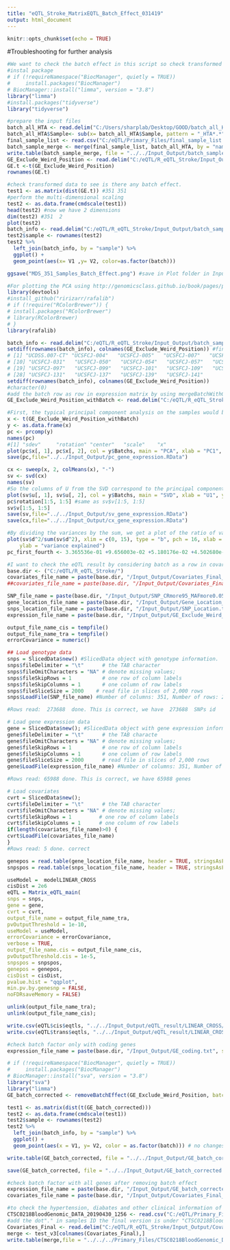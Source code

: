 ```yaml
---
title: "eQTL_Stroke_MatrixEQTL_Batch_Effect_031419"
output: html_document
---
```


```r
knitr::opts_chunk$set(echo = TRUE)
```

#Troubleshooting for further analysis

```r
#We want to check the batch effect in this script so check transformed data to see is there any batch effect.
#instal package
# if (!requireNamespace("BiocManager", quietly = TRUE))
#     install.packages("BiocManager")
# BiocManager::install("limma", version = "3.8")
library("limma")
#install.packages("tidyverse")
library("tidyverse")
```

```r
#prepare the input files
batch_all_HTA <- read.delim("C:/Users/sharplab/Desktop/GOOD/batch_all_HTA.txt") #559 2
batch_all_HTA$Sample<- sub(x= batch_all_HTA$Sample, pattern = "_HTA*.*", replacement ="")
final_sample_list <- read.csv("C:/eQTL/Primary_Files/final_sample_list.csv") #351
batch_sample_merge <- merge(final_sample_list, batch_all_HTA, by = "name", all.x = TRUE, sort = TRUE) #351
write.table(batch_sample_merge, file = "../../Input_Output/batch_sample_merge_351.txt", col.names = T, sep = "\t") #remove unneeded column 
GE_Exclude_Weird_Position <- read.delim("C:/eQTL/R_eQTL_Stroke/Input_Output/GE_Exclude_Weird_Position.txt", row.names=1) #65988 351
GE.t <-t(GE_Exclude_Weird_Position)
rownames(GE.t)
```

```r
#check transformed data to see is there any batch effect.
test1 <- as.matrix(dist(GE.t)) #351 351
#perform the multi-dimensional scaling
test2 <- as.data.frame(cmdscale(test1))
head(test2) #now we have 2 dimensions 
dim(test2) #351  2
plot(test2)
batch_info <- read.delim("C:/eQTL/R_eQTL_Stroke/Input_Output/batch_sample_merge_351_v2.txt") # create file for batch information 352 2
test2$sample <- rownames(test2)
test2 %>% 
  left_join(batch_info, by = "sample") %>% 
  ggplot() +
  geom_point(aes(x= V1 ,y= V2, color=as.factor(batch)))

ggsave("MDS_351_Samples_Batch_Effect.png") #save in Plot folder in Input_Output folder

```


```r
#For plotting the PCA using http://genomicsclass.github.io/book/pages/pca_svd.html
library(devtools)
#install_github("ririzarr/rafalib")
# if (!require("RColorBrewer")) {
# install.packages("RColorBrewer")
# library(RColorBrewer)
# }
library(rafalib)
```

```r
batch_info <- read.delim("C:/eQTL/R_eQTL_Stroke/Input_Output/batch_sample_merge_351_v2.txt", row.names = 1)
setdiff(rownames(batch_info), colnames(GE_Exclude_Weird_Position)) #find issue, differences between two lists
# [1] "UCDSS.007-CT" "UCSFCJ-004"   "UCSFCJ-005"   "UCSFCJ-007"   "UCSFCJ-009"   "UCSFCJ-011"   "UCSFCJ-012"   "UCSFCJ-017"   "UCSFCJ-023"  
# [10] "UCSFCJ-031"   "UCSFCJ-050"   "UCSFCJ-054"   "UCSFCJ-057"   "UCSFCJ-065"   "UCSFCJ-070"   "UCSFCJ-072"   "UCSFCJ-091"   "UCSFCJ-092"  
# [19] "UCSFCJ-097"   "UCSFCJ-099"   "UCSFCJ-101"   "UCSFCJ-109"   "UCSFCJ-115"   "UCSFCJ-123"   "UCSFCJ-124"   "UCSFCJ-127"   "UCSFCJ-128"  
# [28] "UCSFCJ-131"   "UCSFCJ-137"   "UCSFCJ-139"   "UCSFCJ-141"  
setdiff(rownames(batch_info), colnames(GE_Exclude_Weird_Position))
#character(0)
#add the batch row as row in expression matrix by using mergeBatchWithGE.cpp script
GE_Exclude_Weird_Position_withBatch <- read.delim("C:/eQTL/R_eQTL_Stroke/Input_Output/GE_Exclude_Weird_Position_withBatch.txt", row.names=1) # 65989 351 #31 samples correspond to third batch (not too much), the first and second batch are close to each others based on the running time
```

```r
#First, the typical principal component analysis on the samples would be to transpose the data such that the samples are rows of the data matrix
x <- t(GE_Exclude_Weird_Position_withBatch)
y <- as.data.frame(x)
pc <- prcomp(y)
names(pc)
#[1] "sdev"     "rotation" "center"   "scale"    "x"  
plot(pc$x[, 1], pc$x[, 2], col = y$Batchs, main = "PCA", xlab = "PC1", ylab = "PC2")
save(pc,file="../../Input_Output/pc_gene_expression.RData")
```

```r
cx <- sweep(x, 2, colMeans(x), "-")
sv <- svd(cx)
names(sv)
#So the columns of U from the SVD correspond to the principal components x in the PCA. Furthermore, the matrix V from the SVD is equivalent to the rotation matrix returned by prcomp.
plot(sv$u[, 1], sv$u[, 2], col = y$Batchs, main = "SVD", xlab = "U1", ylab = "U2")
pc$rotation[1:5, 1:5] #same as sv$v[1:5, 1:5]
sv$v[1:5, 1:5]
save(sv,file="../../Input_Output/sv_gene_expression.RData")
save(cx,file="../../Input_Output/cx_gene_expression.RData")
```

```r
#By dividing the variances by the sum, we get a plot of the ratio of variance explained by each principal component.
plot(sv$d^2/sum(sv$d^2), xlim = c(0, 15), type = "b", pch = 16, xlab = "principal components", 
    ylab = "variance explained")
pc_first_fourth <- 3.365536e-01 +9.656003e-02 +5.180176e-02 +4.502680e-02 #0.5299422
```

```r
#I want to check the eQTL result by considering batch as a row in covariate matrix
base.dir <- ("C:/eQTL/R_eQTL_Stroke/")
covariates_file_name = paste(base.dir, "/Input_Output/Covariates_Final_No_PC_NO_Subtype.txt", sep="") #add batch row just to check
##covariates_file_name = paste(base.dir, "/Input_Output/Covariates_Final_No_PC.txt", sep="")

```


```r
SNP_file_name = paste(base.dir, "/Input_Output/SNP_CRmore95_MAFmore0.05_HWEmore0.0000005.txt", sep="")
gene_location_file_name = paste(base.dir, "/Input_Output/Gene_Location_Exclude_Weird_Position.txt", sep="")
snps_location_file_name = paste(base.dir, "/Input_Output/SNP_Location.txt", sep="") #include all SNPs location
expression_file_name = paste(base.dir, "/Input_Output/GE_Exclude_Weird_Position.txt", sep="") #with all genes
```

```r
output_file_name_cis = tempfile()
output_file_name_tra = tempfile()
errorCovariance = numeric()
```


```r
## Load genotype data
snps = SlicedData$new() #SlicedData object with genotype information.
snps$fileDelimiter = "\t"      # the TAB character
snps$fileOmitCharacters = "NA" # denote missing values;
snps$fileSkipRows = 1          # one row of column labels
snps$fileSkipColumns = 1       # one column of row labels
snps$fileSliceSize = 2000    # read file in slices of 2,000 rows
snps$LoadFile(SNP_file_name) #Number of columns: 351, Number of rows: 273688 

#Rows read:  273688  done. This is correct, we have  273688  SNPs id
```

```r
# Load gene expression data
gene = SlicedData$new(); #SlicedData object with gene expression information. Must have columns matching those of snps, create gene including row and column
gene$fileDelimiter = "\t"      # the TAB characte
gene$fileOmitCharacters = "NA" # denote missing values;
gene$fileSkipRows = 1          # one row of column labels
gene$fileSkipColumns = 1       # one column of row labels
gene$fileSliceSize = 2000      # read file in slices of 2,000 rows
gene$LoadFile(expression_file_name) #Number of columns: 351, Number of rows: 65988

#Rows read: 65988 done. This is correct, we have 65988 genes
```

```r
# Load covariates
cvrt = SlicedData$new();
cvrt$fileDelimiter = "\t"      # the TAB character
cvrt$fileOmitCharacters = "NA" # denote missing values;
cvrt$fileSkipRows = 1         # one row of column labels
cvrt$fileSkipColumns = 1      # one column of row labels
if(length(covariates_file_name)>0) {
cvrt$LoadFile(covariates_file_name)
}
#Rows read: 5 done. correct
```

```r
genepos = read.table(gene_location_file_name, header = TRUE, stringsAsFactors = FALSE) #dim  65988   4
snpspos = read.table(snps_location_file_name, header = TRUE, stringsAsFactors = FALSE) #dim 628677  3
```

```r
useModel =  modelLINEAR_CROSS
cisDist = 2e6
eQTL = Matrix_eQTL_main(
snps = snps, 
gene = gene, 
cvrt = cvrt,
output_file_name = output_file_name_tra,
pvOutputThreshold = 1e-10,
useModel = useModel, 
errorCovariance = errorCovariance, 
verbose = TRUE, 
output_file_name.cis = output_file_name_cis,
pvOutputThreshold.cis = 1e-5,
snpspos = snpspos, 
genepos = genepos,
cisDist = cisDist,
pvalue.hist = "qqplot",
min.pv.by.genesnp = FALSE,
noFDRsaveMemory = FALSE)

unlink(output_file_name_tra);
unlink(output_file_name_cis);
```

```r
write.csv(eQTL$cis$eqtls, "../../Input_Output/eQTL_result/LINEAR_CROSS/batch/eQTL_cis_dist_1e7.csv")
write.csv(eQTL$trans$eqtls, "../../Input_Output/eQTL_result/LINEAR_CROSS/batch/eQTL_trans_1e7.csv")
```

```r
#check batch factor only with coding genes
expression_file_name = paste(base.dir, "/Input_Output/GE_coding.txt", sep="")
```


```r
# if (!requireNamespace("BiocManager", quietly = TRUE))
#     install.packages("BiocManager")
# BiocManager::install("sva", version = "3.8")
library("sva")
library("limma")
GE_batch_corrected <- removeBatchEffect(GE_Exclude_Weird_Position, batch = batch_info$batch) #laso we can use ComBat function to remove batch

test1 <- as.matrix(dist(t(GE_batch_corrected)))  
test2 <- as.data.frame(cmdscale(test1))
test2$sample <- rownames(test2)
test2 %>% 
  left_join(batch_info, by = "sample") %>% 
  ggplot() + 
  geom_point(aes(x = V1, y= V2, color = as.factor(batch))) # no changes occurs before removing batch effects

write.table(GE_batch_corrected, file = "../../Input_Output/GE_batch_corrected.txt", col.names = T, sep = "\t")

save(GE_batch_corrected, file = "../../Input_Output/GE_batch_corrected.Rdata") # use this dataset for downstream analysis
```

```r
#check batch factor with all genes after removing batch effect 
expression_file_name = paste(base.dir, "/Input_Output/GE_batch_corrected.txt", sep="")
covariates_file_name = paste(base.dir, "/Input_Output/Covariates_Final_No_PC_NO_Subtype.txt", sep="")
```

```r
#to check the hypertension, diabates and other clinical information of the 351 samples
CTSC0218BloodGenomic_DATA_20190430_1256 <- read.csv("C:/eQTL/Primary_Files/CTSC0218BloodGenomic_DATA_20190430_1256.csv" , row.names = 1) # change the "UCDSSTourette's.TSFS623CT" to  "UCDSSTourettes"
#add the dot"." in samples ID the final version is under "CTSC0218BloodGenomic_DATA_20190430_1256.v2.txt" name 
Covariates_Final <- read.delim("C:/eQTL/R_eQTL_Stroke/Input_Output/Covariates_Final.txt", row.names = 1)
merge <- test_v3[colnames(Covariates_Final),]
write.table(merge,file = "../../../Primary_Files/CTSC0218BloodGenomic_DATA_20190430_351.txt", sep = "\t") 
```

